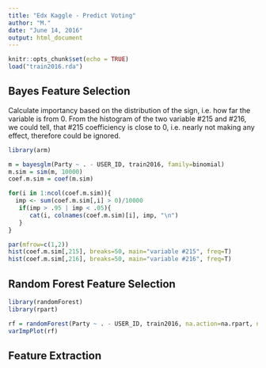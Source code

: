 ---
title: "Edx Kaggle - Predict Voting"
author: "M."
date: "June 14, 2016"
output: html_document
---

```{r setup, include=FALSE}
knitr::opts_chunk$set(echo = TRUE)
load("train2016.rda")
```

## Bayes Feature Selection
Calculate importancy based on the distribution of the sign, i.e. how far the variable is from 0. From the histogram of the two variable #215 and #216, we could tell, that #215 coefficiency is close to 0, i.e. nearly not making any effect, therefore could be ignored.

```{r}

library(arm)

m = bayesglm(Party ~ . - USER_ID, train2016, family=binomial)
m.sim = sim(m, 10000)
coef.m.sim = coef(m.sim)

for(i in 1:ncol(coef.m.sim)){
  imp <- sum(coef.m.sim[,i] > 0)/10000
   if(imp > .95 | imp < .05){
      cat(i, colnames(coef.m.sim)[i], imp, "\n")
   }
}

par(mfrow=c(1,2))
hist(coef.m.sim[,215], breaks=50, main="variable #215", freq=T)
hist(coef.m.sim[,216], breaks=50, main="variable #216", freq=T)

```

## Random Forest Feature Selection
```{r eval=FALSE}
library(randomForest)
library(rpart)

rf = randomForest(Party ~ . - USER_ID, train2016, na.action=na.rpart, ntree=5000, nodesize=10)
varImpPlot(rf)

```
## Feature Extraction
